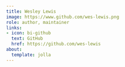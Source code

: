 ```yaml
---
title: Wesley Lewis
image: https://www.github.com/wes-lewis.png
role: author, maintainer
links:
- icon: bi-github
  text: GitHub
  href: https://github.com/wes-lewis
about:
  template: jolla
---
```


